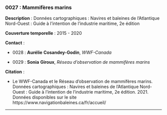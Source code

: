 ### 0027 : Mammifères marins {-}

<!-- -------------------------------------------------- -->
**Description** : Données cartographiques : Navires et baleines de l’Atlantique Nord-Ouest : Guide à l’intention de l’industrie maritime, 2e édition

<!-- -------------------------------------------------- -->


<!-- -------------------------------------------------- -->

  **Couverture temporelle** : 2015 - 2020



<!-- -------------------------------------------------- -->
**Contact** :


  - 0028 : **Aurélie** **Cosandey-Godin**, *WWF-Canada*

  - 0029 : **Sonia** **Giroux**, *Réseau d'observation de mammifères marins*



<!-- -------------------------------------------------- -->
**Citation** :


  - Le WWF-Canada et le Réseau d’observation de mammifères marins. Données cartographiques : Navires et baleines de l’Atlantique Nord-Ouest : Guide à l’intention de l’industrie maritime, 2e édition. 2021. Données disponibles sur le site https://www.navigationbaleines.ca/fr/accueil/




<!-- -------------------------------------------------- -->




<hr>
<br>

